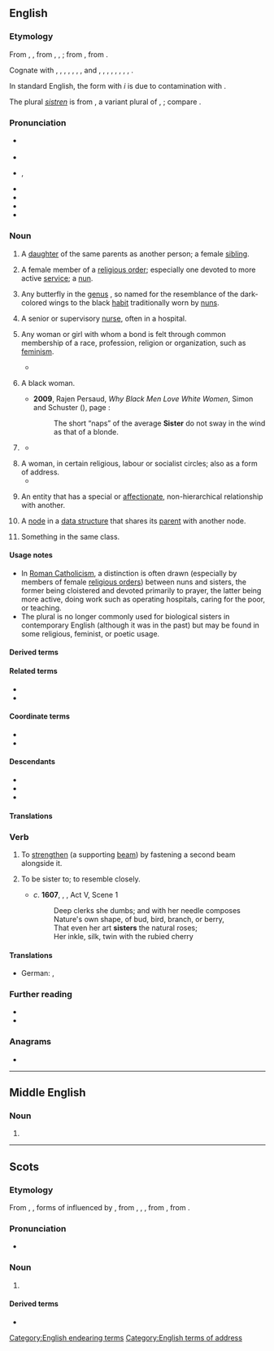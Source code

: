 {{also|Sister}}
==English==

===Etymology===
From {{inh|en|enm|sister}}, {{m|enm|suster}}, from {{inh|en|ang|swustor}}, {{m|ang|sweoster}}, {{m|ang|sweostor||sister, nun}}; from {{inh|en|gem-pro|*swestēr||sister}}, from {{inh|en|ine-pro|*swésōr||sister}}.

Cognate with {{cog|sco|sister}}, {{m|sco|syster||sister}}, {{cog|fy|sus}}, {{m|fy|suster||sister}}, {{cog|nl|zuster||sister}}, {{cog|de|Schwester||sister}}, {{cog|nb|søster||sister}}, {{cog|nn|-}} and {{cog|sv|syster||sister}}, {{cog|is|systir||sister}}, {{cog|got|𐍃𐍅𐌹𐍃𐍄𐌰𐍂||sister}}, {{cog|la|soror||sister}}, {{cog|ru|сестра́||sister}}, {{cog|lt|sesuo||sister}}, {{cog|sq|vajzë||girl, maiden}}, {{cog|sa|स्वसृ||sister|tr=svásṛ}}, {{cog|fa|خواهر||sister|tr=xâhar}}.

In standard English, the form with ''i'' is due to contamination with {{cog|non|systir||sister}}.

<!--Moved from [[sistren]].-->The plural ''[[sistren]]'' is from {{inh|en|enm|sistren}}, a variant plural of {{m|enm|sister}}, {{m|enm|suster|t=sister}}; compare {{m|en|brethren}}.

===Pronunciation===
* {{a|RP}} {{IPA|en|/ˈsɪs.tə/}}
* {{audio|en|En-uk-sister.ogg|Audio (UK)}}
* {{a|GA}} {{enPR|sĭs'tər}}, {{IPA|en|/ˈsɪs.tɚ/}}
* {{audio|en|en-us-sister.ogg|Audio (US)}}
* {{rhymes|en|ɪstə(r)|s=2}}
* {{homophones|en|cister}}
* {{hyphenation|en|sis|ter}}

===Noun===
{{en-noun|s|sistren|pl2qual=archaic in most senses}}

# A [[daughter]] of the same parents as another person; a female [[sibling]].
#: {{syn|en|sis|q1=slang}}
#: {{ant|en|brother}}
#: {{hyper|en|sibling}}
#: {{ux|en|My '''sister''' is always driving me crazy.}}
# A female member of a [[religious order]]; especially one devoted to more active [[service]]; {{lb|en|informally}} a [[nun]].
#: {{syn|en|nun|sistren}}
#: {{cot|en|brother|friar|frater}}
#: {{ux|en|Michelle left behind her bank job and became a '''sister''' at the local convent.}}
# Any butterfly in the [[genus]] {{taxlink|Adelpha|genus}}, so named for the resemblance of the dark-colored wings to the black [[habit]] traditionally worn by [[nun]]s.
# {{lb|en|British}} A senior or supervisory [[nurse]], often in a hospital.
#: {{syn|en|charge nurse}}
# Any woman or girl with whom a bond is felt through common membership of a race, profession, religion or organization, such as [[feminism]].
#: {{ux|en|Connie was very close to her friend Judy and considered her to be her '''sister'''.}}
#* {{quote-song|en|year=1985|artist={{w|Eurythmics}} and {{w|Aretha Franklin}}|album=Who’s Zoomin' Who?|title=Sisters Are Doin’ It for Themselves|passage='''Sisters''' are doing it for themselves / Standing on their own two feet}}
# {{lb|en|slang|sometimes|capitalized}} A black woman.
#* '''2009''', Rajen Persaud, ''Why Black Men Love White Women'', Simon and Schuster ({{ISBN|9781416595427}}), page {{gbooks|vxpSZbw6IwkC|171}}:
#*: The short “naps” of the average '''Sister''' do not sway in the wind as that of a blonde.
# {{lb|en|informal}} {{n-g|A form of address to a woman.}}
#: {{syn|en|darling|dear|love|lady|q4=US|miss|pet|q6=northern UK}}
#* {{quote-book|1=en|year=1932|year_published=1965|author=Delos W. Lovelace|authorlink=Delos W. Lovelace|title=[[w:King Kong (1933 film)|King Kong]]|page=13|passage="Listen, '''sister'''. I've got a job for you."}}
#: {{ux|en|What’s up, '''sister'''?}}
# A woman, in certain religious, labour or socialist circles; also as a form of address.
#* {{ux|en|Thank you, '''sister'''. I would like to thank the '''sister''' who just spoke.}}
# {{lb|en|attributively}} An entity that has a special or [[affectionate]], non-hierarchical relationship with another.
#: {{syn|en|affiliate|affiliated}}
#: {{ux|en|'''sister''' publication}}
#: {{ux|en|'''sister''' city}}
#: {{ux|en|'''sister''' projects}}
# {{lb|en|comptheory}} A [[node]] in a [[data structure]] that shares its [[parent]] with another node.
# {{lb|en|usually|attributively}} Something in the same class.
#: {{ux|en|'''sister''' ships}}
#: {{ux|en|'''sister''' facility}}

====Usage notes====
* In [[Roman Catholicism]], a distinction is often drawn (especially by members of female [[religious order]]s) between nuns and sisters, the former being cloistered and devoted primarily to prayer, the latter being more active, doing work such as operating hospitals, caring for the poor, or teaching.
* The plural {{m|en|sistren}} is no longer commonly used for biological sisters in contemporary English (although it was in the past) but may be found in some religious, feminist, or poetic usage.

====Derived terms====
{{col3|en
|big sister
|cister
|half-sister
|kid sister
|little sister
|Seven Sisters
|sis
|sissy
|sister city
|sister from another mister
|sisterhood
|sister-in-law
|sisterly
|sister ship
|stepsister
|weak sister
}}

====Related terms====
* {{l|en|sororal}}
* {{l|en|sistren}}

====Coordinate terms====
* {{l|en|brother}}
* {{l|en|brethren}}

====Descendants====
* {{desc|bor=1|afb|سِسْتَر|tr=sistər|t=female nurse}}
* {{desc|bor=1|ja|シスター|tr=shisutā}}
* {{desc|bor=1|ko|시스터}}

====Translations====
{{see translation subpage|Noun}}

===Verb===
{{en-verb}}

# {{lb|en|transitive|construction}} To [[strengthen]] (a supporting [[beam]]) by fastening a second beam alongside it.
#: {{ux|en|I’m trying to correct my sagging floor by '''sistering''' the joists.}}
# {{lb|en|obsolete|transitive}} To be sister to; to resemble closely.
#* ''c''. '''1607''', {{w|William Shakespeare}}, ''{{w|Pericles, Prince of Tyre}}'', Act V, Scene 1
#*: Deep clerks she dumbs; and with her needle composes
#*: Nature's own shape, of bud, bird, branch, or berry,
#*: That even her art '''sisters''' the natural roses;
#*: Her inkle, silk, twin with the rubied cherry

====Translations====
{{trans-top|strengthen by fastening a second beam alongside}}
* German: {{t|de|aufdoppeln}}, {{t+|de|verstärken}}
{{trans-mid}}
{{trans-bottom}}

{{trans-top|to resemble closely}}
{{trans-mid}}
{{trans-bottom}}

===Further reading===
* {{projectlink|wikipedia|Sister (disambiguation)}}
* {{Wikisource1911Enc Citation|sister}}

===Anagrams===
* {{anagrams|en|a=eirsst|Istres|Reists|reists|resist|resits|restis|risest}}

[[Category:English endearing terms]]
[[Category:English terms of address]]
{{C|en|Female family members|Nymphalid butterflies}}
{{cln|en|nouns with irregular plurals}}

----

==Middle English==

===Noun===
{{head|enm|noun}}

# {{alt form|enm|suster}}

----

==Scots==

===Etymology===
From {{inh|sco|enm|sister}}, {{m|enm|syster}}, forms of {{m|enm|suster}} influenced by {{cog|non|systir}}, from {{inh|sco|ang|sweostor}}, {{m|ang|swustor}}, {{m|ang|sweoster}}, from {{inh|sco|gem-pro|*swestēr}}, from {{inh|sco|ine-pro|*swésōr}}.

===Pronunciation===
* {{IPA|sco|[ˈsɪstər]}}

===Noun===
{{sco-noun|pl=sisteris}}

# {{l|en|sister}}

====Derived terms====
* {{l|sco|guid-sister}}

{{topics|sco|Family|Female}}